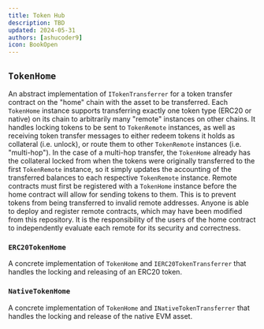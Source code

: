 ```yaml
---
title: Token Hub
description: TBD
updated: 2024-05-31
authors: [ashucoder9]
icon: BookOpen
---
```


## `TokenHome`

An abstract implementation of `ITokenTransferrer` for a token transfer contract on the "home" chain with the asset to be transferred. Each `TokenHome` instance supports transferring exactly one token type (ERC20 or native) on its chain to arbitrarily many "remote" instances on other chains. It handles locking tokens to be sent to `TokenRemote` instances, as well as receiving token transfer messages to either redeem tokens it holds as collateral (i.e. unlock), or route them to other `TokenRemote` instances (i.e. "multi-hop"). In the case of a multi-hop transfer, the `TokenHome` already has the collateral locked from when the tokens were originally transferred to the first `TokenRemote` instance, so it simply updates the accounting of the transferred balances to each respective `TokenRemote` instance. Remote contracts must first be registered with a `TokenHome` instance before the home contract will allow for sending tokens to them. This is to prevent tokens from being transferred to invalid remote addresses. Anyone is able to deploy and register remote contracts, which may have been modified from this repository. It is the responsibility of the users of the home contract to independently evaluate each remote for its security and correctness.

### `ERC20TokenHome`

A concrete implementation of `TokenHome` and `IERC20TokenTransferrer` that handles the locking and releasing of an ERC20 token.

### `NativeTokenHome`

A concrete implementation of `TokenHome` and `INativeTokenTransferrer` that handles the locking and release of the native EVM asset.
